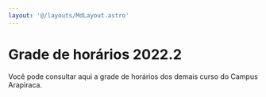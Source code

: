 ```yaml
---
layout: '@/layouts/MdLayout.astro'
---
```






Grade de horários 2022.2
========================








Você pode consultar aqui a grade de horários dos demais curso do Campus Arapiraca. 












